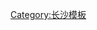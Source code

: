{{navbox
|title=[[长沙]]交通
|name=长沙交通
|listclass=hlist
|group1=[[公路]]
|list1={{navbox subgroup
 |group1=[[环线]]
 |list1=
*二环
*三环
**[[长沙绕城高速]]
 |group2=[[中华人民共和国国道|国道]]
 |list2=
*[[319国道]]：[[岳麓大道]]—[[银盆岭大桥]]—[[三一大道]]
**[[长张高速]]
**[[长浏高速]]
*[[107国道]]
 |group3=[[高速公路]]
 |list3=
*[[京港澳高速]]
*[[岳临高速]]
*[[沪昆高速]]
*[[长株高速]]
*机场高速
*[[长沙绕城高速]]
**三环
 |group4=[[一般道路]]
 |list4=
*[[黄兴路]]
*[[解放路 (长沙)|解放路]]
*[[芙蓉路]]
*[[五一路]]
*[[云栖路]]
*[[潇湘路]]—[[潇湘大道]]
*[[湘江路]]—[[沿江风光带]]
*[[韶山路]]
*[[城南路]]
*[[人民路 (长沙)|人民路]]
*[[劳动路]]
 |group5=街巷
 |list5=
*[[太平街]]
*[[三王街]]
*[[三泰街]]
*[[坡子街]]
*[[都正街]]
*[[北正街]]
*[[堕落街 (长沙市)|堕落街]]
 |group6=跨江
 |list6=
*[[月亮岛大桥]]
*[[银盆岭大桥]]
*[[橘子洲大桥]]
*[[南湖路隧道]]
*[[银盘路隧道]]
*[[猴子石大桥]]
*[[长沙综合枢纽大桥]]
*[[三汊矶大桥]]
*''[[劳动路隧道]]''
 }}
|group2=[[铁路]]
|list2={{navbox subgroup
 |group1=一般铁路
 |list1=
*[[京广铁路|京广线]]
 |group2=[[高铁]]
 |list2=
*[[京广高铁]]
*[[沪昆高铁]]
 |group3=[[地铁]]
 |list3=
*{{csdt|1|c}}
*{{csdt|2|c}}
*{{csdt|CFK|c}}
 }}
|group3=[[河流]]
|list3=
*[[湘江]]
*[[圭塘河]]
*[[浏阳河]]
*[[捞刀河]]
*[[靳江河]]
}}
[[Category:长沙模板]]